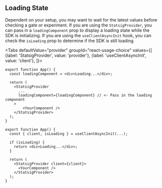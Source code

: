 

## Loading State

Dependent on your setup, you may want to wait for the latest values before checking a gate or experiment. 
If you are using the `StatsigProvider`, you can pass in a `loadingComponent` prop to display a loading state while the SDK is initializing. 
If you are using the `useClientAsyncInit` hook, you can check the `isLoading` prop to determine if the SDK is still loading.


<Tabs
  defaultValue="provider"
  groupId="react-usage-choice"
  values={[
    {label: 'StatsigProvider', value: 'provider'},
    {label: 'useClientAsyncInit', value: 'client'},
  ]}>

  <TabItem value="provider">

```tsx
export function App() {
  const loadingComponent = <div>Loading...</div>;

  return (
    <StatsigProvider
      ...
      loadingComponent={loadingComponent} // <- Pass in the loading component
    > 
        <YourComponent />
    </StatsigProvider>
  );
}
```

  </TabItem>
  <TabItem value="client">

```tsx
export function App() {
  const { client, isLoading } = useClientAsyncInit(...);

  if (isLoading) {
    return <div>Loading...</div>;
  }

  return (
    <StatsigProvider client={client}>
      <YourComponent />
    </StatsigProvider>
  );
}
```

  </TabItem>
</Tabs>

